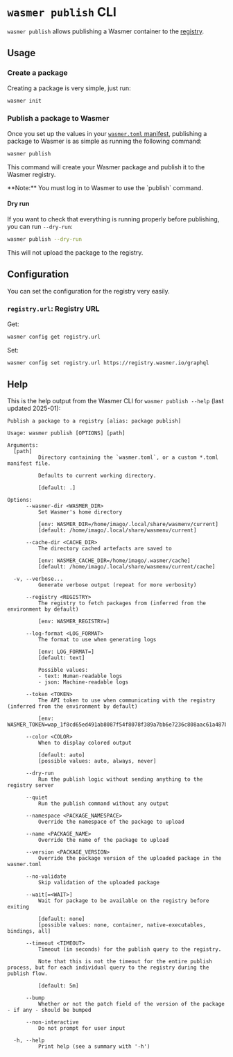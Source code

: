 
# `wasmer publish` CLI

`wasmer publish` allows publishing a Wasmer container to the [registry](/registry).

## Usage

### Create a package

Creating a package is very simple, just run:

```bash copy
wasmer init
```

### Publish a package to Wasmer

Once you set up the values in your [`wasmer.toml` manifest](/registry/manifest), publishing a package to Wasmer is as simple as running the following command:

```bash copy
wasmer publish
```

This command will create your Wasmer package and publish it to the Wasmer registry.

<Callout type="info" emoji="ℹ️">
  **Note:** You must log in to Wasmer to use the `publish` command.
</Callout>

#### Dry run

If you want to check that everything is running properly before publishing, you can run `--dry-run`:

```bash copy
wasmer publish --dry-run
```

<Callout type="default" emoji="💡">
  This will not upload the package to the registry.
</Callout>

## Configuration

You can set the configuration for the registry very easily.

### `registry.url`: Registry URL 

Get:
```bash copy
wasmer config get registry.url
```

Set:
``` bash copy
wasmer config set registry.url https://registry.wasmer.io/graphql
```

## Help

This is the help output from the Wasmer CLI for `wasmer publish --help` (last updated 2025-01):

```
Publish a package to a registry [alias: package publish]

Usage: wasmer publish [OPTIONS] [path]

Arguments:
  [path]
          Directory containing the `wasmer.toml`, or a custom *.toml manifest file.
          
          Defaults to current working directory.
          
          [default: .]

Options:
      --wasmer-dir <WASMER_DIR>
          Set Wasmer's home directory
          
          [env: WASMER_DIR=/home/imago/.local/share/wasmenv/current]
          [default: /home/imago/.local/share/wasmenv/current]

      --cache-dir <CACHE_DIR>
          The directory cached artefacts are saved to
          
          [env: WASMER_CACHE_DIR=/home/imago/.wasmer/cache]
          [default: /home/imago/.local/share/wasmenv/current/cache]

  -v, --verbose...
          Generate verbose output (repeat for more verbosity)

      --registry <REGISTRY>
          The registry to fetch packages from (inferred from the environment by default)
          
          [env: WASMER_REGISTRY=]

      --log-format <LOG_FORMAT>
          The format to use when generating logs
          
          [env: LOG_FORMAT=]
          [default: text]

          Possible values:
          - text: Human-readable logs
          - json: Machine-readable logs

      --token <TOKEN>
          The API token to use when communicating with the registry (inferred from the environment by default)
          
          [env: WASMER_TOKEN=wap_1f8cd65ed491ab8087f54f8078f389a7bb6e7236c808aac61a487b4236f90d2f]

      --color <COLOR>
          When to display colored output
          
          [default: auto]
          [possible values: auto, always, never]

      --dry-run
          Run the publish logic without sending anything to the registry server

      --quiet
          Run the publish command without any output

      --namespace <PACKAGE_NAMESPACE>
          Override the namespace of the package to upload

      --name <PACKAGE_NAME>
          Override the name of the package to upload

      --version <PACKAGE_VERSION>
          Override the package version of the uploaded package in the wasmer.toml

      --no-validate
          Skip validation of the uploaded package

      --wait[=<WAIT>]
          Wait for package to be available on the registry before exiting
          
          [default: none]
          [possible values: none, container, native-executables, bindings, all]

      --timeout <TIMEOUT>
          Timeout (in seconds) for the publish query to the registry.
          
          Note that this is not the timeout for the entire publish process, but for each individual query to the registry during the publish flow.
          
          [default: 5m]

      --bump
          Whether or not the patch field of the version of the package - if any - should be bumped

      --non-interactive
          Do not prompt for user input

  -h, --help
          Print help (see a summary with '-h')
```
